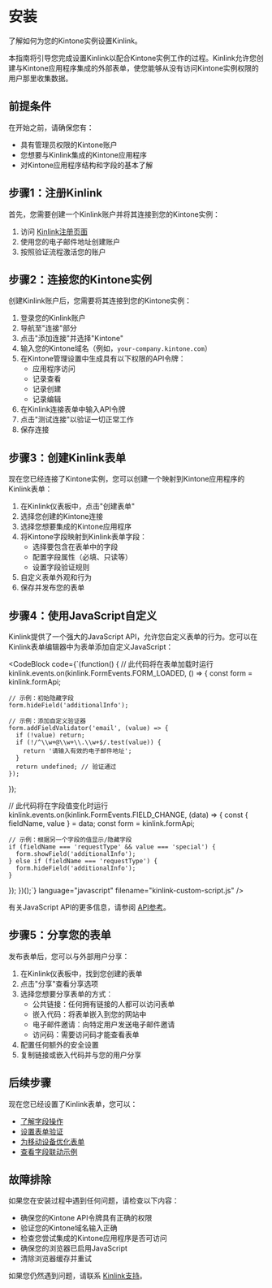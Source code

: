 
# 安装

<div className="mt-2 text-lg text-muted-foreground">
  了解如何为您的Kintone实例设置Kinlink。
</div>

<div className="docs-content">

本指南将引导您完成设置Kinlink以配合Kintone实例工作的过程。Kinlink允许您创建与Kintone应用程序集成的外部表单，使您能够从没有访问Kintone实例权限的用户那里收集数据。

## 前提条件

在开始之前，请确保您有：

- 具有管理员权限的Kintone账户
- 您想要与Kinlink集成的Kintone应用程序
- 对Kintone应用程序结构和字段的基本了解

## 步骤1：注册Kinlink

首先，您需要创建一个Kinlink账户并将其连接到您的Kintone实例：

1. 访问 [Kinlink注册页面](https://kinlink.io/signup)
2. 使用您的电子邮件地址创建账户
3. 按照验证流程激活您的账户

## 步骤2：连接您的Kintone实例

创建Kinlink账户后，您需要将其连接到您的Kintone实例：

1. 登录您的Kinlink账户
2. 导航至"连接"部分
3. 点击"添加连接"并选择"Kintone"
4. 输入您的Kintone域名（例如，`your-company.kintone.com`）
5. 在Kintone管理设置中生成具有以下权限的API令牌：
    - 应用程序访问
    - 记录查看
    - 记录创建
    - 记录编辑
6. 在Kinlink连接表单中输入API令牌
7. 点击"测试连接"以验证一切正常工作
8. 保存连接

## 步骤3：创建Kinlink表单

现在您已经连接了Kintone实例，您可以创建一个映射到Kintone应用程序的Kinlink表单：

1. 在Kinlink仪表板中，点击"创建表单"
2. 选择您创建的Kintone连接
3. 选择您想要集成的Kintone应用程序
4. 将Kintone字段映射到Kinlink表单字段：
    - 选择要包含在表单中的字段
    - 配置字段属性（必填、只读等）
    - 设置字段验证规则
5. 自定义表单外观和行为
6. 保存并发布您的表单

## 步骤4：使用JavaScript自定义

Kinlink提供了一个强大的JavaScript API，允许您自定义表单的行为。您可以在Kinlink表单编辑器中为表单添加自定义JavaScript：

<CodeBlock
  code={`(function() {
  // 此代码将在表单加载时运行
  kinlink.events.on(kinlink.FormEvents.FORM_LOADED, () => {
    const form = kinlink.formApi;
    
    // 示例：初始隐藏字段
    form.hideField('additionalInfo');
    
    // 示例：添加自定义验证器
    form.addFieldValidator('email', (value) => {
      if (!value) return;
      if (!/^\\w+@\\w+\\.\\w+$/.test(value)) {
        return '请输入有效的电子邮件地址';
      }
      return undefined; // 验证通过
    });
  });
  
  // 此代码将在字段值变化时运行
  kinlink.events.on(kinlink.FormEvents.FIELD_CHANGE, (data) => {
    const { fieldName, value } = data;
    const form = kinlink.formApi;
    
    // 示例：根据另一个字段的值显示/隐藏字段
    if (fieldName === 'requestType' && value === 'special') {
      form.showField('additionalInfo');
    } else if (fieldName === 'requestType') {
      form.hideField('additionalInfo');
    }
  });
})();`}
  language="javascript"
  filename="kinlink-custom-script.js"
/>

有关JavaScript API的更多信息，请参阅 [API参考](/docs/api-reference)。

## 步骤5：分享您的表单

发布表单后，您可以与外部用户分享：

1. 在Kinlink仪表板中，找到您创建的表单
2. 点击"分享"查看分享选项
3. 选择您想要分享表单的方式：
    - 公共链接：任何拥有链接的人都可以访问表单
    - 嵌入代码：将表单嵌入到您的网站中
    - 电子邮件邀请：向特定用户发送电子邮件邀请
    - 访问码：需要访问码才能查看表单
4. 配置任何额外的安全设置
5. 复制链接或嵌入代码并与您的用户分享

## 后续步骤

现在您已经设置了Kinlink表单，您可以：

- [了解字段操作](/docs/guides/field-operations)
- [设置表单验证](/docs/guides/form-validation)
- [为移动设备优化表单](/docs/guides/mobile-adaptation)
- [查看字段联动示例](/docs/examples/field-linking)

## 故障排除

如果您在安装过程中遇到任何问题，请检查以下内容：

- 确保您的Kintone API令牌具有正确的权限
- 验证您的Kintone域名输入正确
- 检查您尝试集成的Kintone应用程序是否可访问
- 确保您的浏览器已启用JavaScript
- 清除浏览器缓存并重试

如果您仍然遇到问题，请联系 [Kinlink支持](mailto:support@kinlink.io)。

</div> 